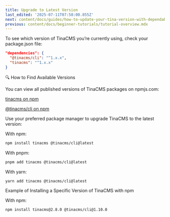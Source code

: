 ```yaml
---
title: Upgrade to Latest Version
last_edited: '2025-07-11T07:58:00.855Z'
next: content/docs/guides/how-to-update-your-tina-version-with-dependabot.mdx
previous: content/docs/beginner-tutorials/tutorial-overview.mdx
---
```


To see which version of TinaCMS you’re currently using, check your package.json file:

```json
"dependencies": {
  "@tinacms/cli": "^1.x.x",
  "tinacms": "^1.x.x"
}
```

🔍 How to Find Available Versions

You can view all published versions of TinaCMS packages on npmjs.com:

[tinacms on npm](https://www.npmjs.com/package/tinacms)

[@tinacms/cli on npm](https://www.npmjs.com/package/@tinacms/cli)

Use your preferred package manager to upgrade TinaCMS to the latest version:

With npm:

```bash
npm install tinacms @tinacms/cli@latest
```

With pnpm:

```bash
pnpm add tinacms @tinacms/cli@latest
```

With yarn:

```bash
yarn add tinacms @tinacms/cli@latest
```

Example of Installing a Specific Version of TinaCMS with npm

With npm:

```bash
npm install tinacms@2.8.0 @tinacms/cli@1.10.0
```

